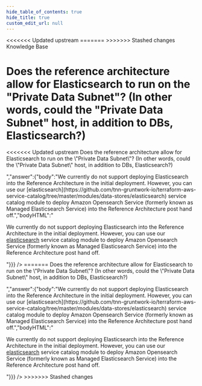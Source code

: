 ```yaml
---
hide_table_of_contents: true
hide_title: true
custom_edit_url: null
---
```



<head>
<<<<<<< Updated upstream
  <link rel="canonical" href="https://github.com/tnn-gruntwork-io/knowledge-base/discussions/319" />
=======
  <link rel="canonical" href="https://github.com/tnn-gruntwork-io/knowledge-base/discussions/319" />
>>>>>>> Stashed changes
</head>

<CenterLayout>
<span className="searchCategory">Knowledge Base</span>
<h1>Does the reference architecture allow for Elasticsearch to run on the &quot;Private Data Subnet&quot;? (In other words, could the &quot;Private Data Subnet&quot; host, in addition to DBs, Elasticsearch?)</h1>
<<<<<<< Updated upstream
<GitHub discussion={{"id":"D_kwDOF8slf84APGhK","number":319,"author":{"login":"marijakstrazdas"},"title":"Does the reference architecture allow for Elasticsearch to run on the \"Private Data Subnet\"? (In other words, could the \"Private Data Subnet\" host, in addition to DBs, Elasticsearch?)","body":"Does the reference architecture allow for Elasticsearch to run on the \"Private Data Subnet\"? (In other words, could the \"Private Data Subnet\" host, in addition to DBs, Elasticsearch?)","bodyHTML":"<p dir=\"auto\">Does the reference architecture allow for Elasticsearch to run on the \"Private Data Subnet\"? (In other words, could the \"Private Data Subnet\" host, in addition to DBs, Elasticsearch?)</p>","answer":{"body":"We currently do not support deploying Elasticsearch into the Reference Architecture in the initial deployment. However, you can use our [elasticsearch](https://github.com/tnn-gruntwork-io/terraform-aws-service-catalog/tree/master/modules/data-stores/elasticsearch) service catalog module to deploy Amazon Opensearch Service (formerly known as Managed Elasticsearch Service) into the Reference Architecture post hand off.","bodyHTML":"<p dir=\"auto\">We currently do not support deploying Elasticsearch into the Reference Architecture in the initial deployment. However, you can use our <a href=\"https://github.com/tnn-gruntwork-io/terraform-aws-service-catalog/tree/master/modules/data-stores/elasticsearch\">elasticsearch</a> service catalog module to deploy Amazon Opensearch Service (formerly known as Managed Elasticsearch Service) into the Reference Architecture post hand off.</p>"}}} />
=======
<GitHub discussion={{"id":"D_kwDOF8slf84APGhK","number":319,"author":{"login":"marijakstrazdas"},"title":"Does the reference architecture allow for Elasticsearch to run on the \"Private Data Subnet\"? (In other words, could the \"Private Data Subnet\" host, in addition to DBs, Elasticsearch?)","body":"Does the reference architecture allow for Elasticsearch to run on the \"Private Data Subnet\"? (In other words, could the \"Private Data Subnet\" host, in addition to DBs, Elasticsearch?)","bodyHTML":"<p dir=\"auto\">Does the reference architecture allow for Elasticsearch to run on the \"Private Data Subnet\"? (In other words, could the \"Private Data Subnet\" host, in addition to DBs, Elasticsearch?)</p>","answer":{"body":"We currently do not support deploying Elasticsearch into the Reference Architecture in the initial deployment. However, you can use our [elasticsearch](https://github.com/tnn-gruntwork-io/terraform-aws-service-catalog/tree/master/modules/data-stores/elasticsearch) service catalog module to deploy Amazon Opensearch Service (formerly known as Managed Elasticsearch Service) into the Reference Architecture post hand off.","bodyHTML":"<p dir=\"auto\">We currently do not support deploying Elasticsearch into the Reference Architecture in the initial deployment. However, you can use our <a href=\"https://github.com/tnn-gruntwork-io/terraform-aws-service-catalog/tree/master/modules/data-stores/elasticsearch\">elasticsearch</a> service catalog module to deploy Amazon Opensearch Service (formerly known as Managed Elasticsearch Service) into the Reference Architecture post hand off.</p>"}}} />
>>>>>>> Stashed changes

</CenterLayout>
  

<!-- ##DOCS-SOURCER-START
{
  "sourcePlugin": "github-discussions",
  "hash": "0b7710bdc8632eb3b5833e86cbeae483"
}
##DOCS-SOURCER-END -->
